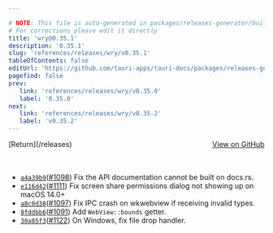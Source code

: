 ```yaml
---

# NOTE: This file is auto-generated in packages/releases-generator/build.ts
# For corrections please edit it directly
title: 'wry@0.35.1'
description: '0.35.1'
slug: 'references/releases/wry/v0.35.1'
tableOfContents: false
editUrl: 'https://github.com/tauri-apps/tauri-docs/packages/releases-generator/build.ts'
pagefind: false
prev:
   link: 'references/releases/wry/v0.35.0'
   label: '0.35.0'
next:
   link: 'references/releases/wry/v0.35.2'
   label: 'v0.35.2'
---
```


<div style="margin-bottom:3rem; display: flex; justify-content: space-between; align-items: center"><span>[Return](/releases)</span><span><a href="https://github.com/tauri-apps/wry/releases/tag/wry-v0.35.1">View on GitHub</a></span></div>

- [`a4a39b9`](https://github.com/tauri-apps/wry/commit/a4a39b9b23da3c562f27730dd0eab09b9459755b)([#1098](https://github.com/tauri-apps/wry/pull/1098)) Fix the API documentation cannot be built on docs.rs.
- [`e116d42`](https://github.com/tauri-apps/wry/commit/e116d427319d1adbc14d418e78c43ddb49b70d76)([#1111](https://github.com/tauri-apps/wry/pull/1111)) Fix screen share permissions dialog not showing up on macOS 14.0+
- [`a8c0d38`](https://github.com/tauri-apps/wry/commit/a8c0d384fc51b12d2436c11d10fd8c2dfdcd9d4a)([#1097](https://github.com/tauri-apps/wry/pull/1097)) Fix IPC crash on wkwebview if receiving invalid types.
- [`8fddbb6`](https://github.com/tauri-apps/wry/commit/8fddbb6d514de8fa0561bd6631ff8a3699911ddd)([#1091](https://github.com/tauri-apps/wry/pull/1091)) Add `WebView::bounds` getter.
- [`30a85f3`](https://github.com/tauri-apps/wry/commit/30a85f31141839a5284b1bfdd52b1cb690fcd10d)([#1122](https://github.com/tauri-apps/wry/pull/1122)) On Windows, fix file drop handler.

